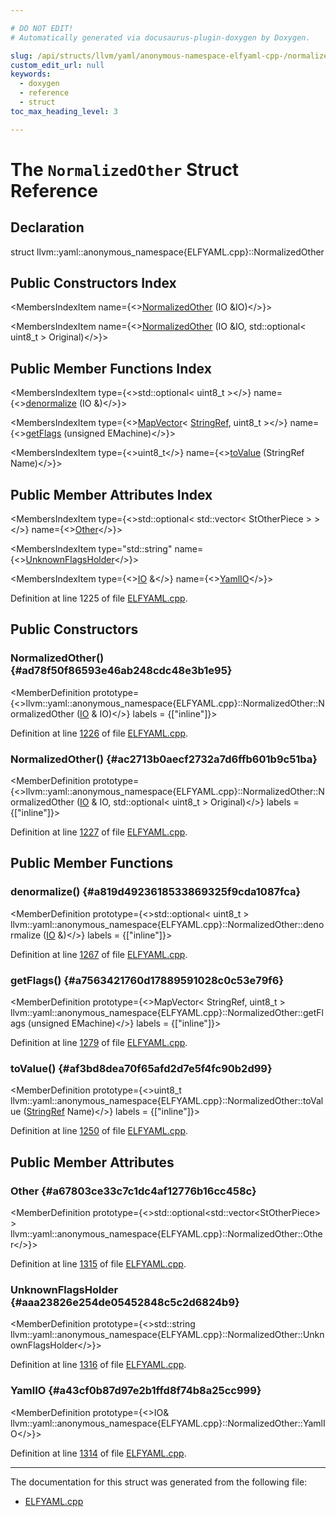 ```yaml
---

# DO NOT EDIT!
# Automatically generated via docusaurus-plugin-doxygen by Doxygen.

slug: /api/structs/llvm/yaml/anonymous-namespace-elfyaml-cpp-/normalizedother
custom_edit_url: null
keywords:
  - doxygen
  - reference
  - struct
toc_max_heading_level: 3

---
```





# The `NormalizedOther` Struct Reference

<DoxygenPage pluginConfig={pluginConfig}>



## Declaration

<CodeBlock>struct llvm::yaml::anonymous_namespace{ELFYAML.cpp}::NormalizedOther</CodeBlock>

## Public Constructors Index

<MembersIndex>

<MembersIndexItem
  name={<><a href="#ad78f50f86593e46ab248cdc48e3b1e95">NormalizedOther</a> (IO &amp;IO)</>}>
</MembersIndexItem>

<MembersIndexItem
  name={<><a href="#ac2713b0aecf2732a7d6ffb601b9c51ba">NormalizedOther</a> (IO &amp;IO, std::optional&lt; uint8&#95;t &gt; Original)</>}>
</MembersIndexItem>

</MembersIndex>

## Public Member Functions Index

<MembersIndex>

<MembersIndexItem
  type={<>std::optional&lt; uint8&#95;t &gt;</>}
  name={<><a href="#a819d4923618533869325f9cda1087fca">denormalize</a> (IO &amp;)</>}>
</MembersIndexItem>

<MembersIndexItem
  type={<><a href="/docs/api/classes/llvm/mapvector">MapVector</a>&lt; <a href="/docs/api/classes/llvm/stringref">StringRef</a>, uint8&#95;t &gt;</>}
  name={<><a href="#a7563421760d17889591028c0c53e79f6">getFlags</a> (unsigned EMachine)</>}>
</MembersIndexItem>

<MembersIndexItem
  type={<>uint8&#95;t</>}
  name={<><a href="#af3bd8dea70f65afd2d7e5f4fc90b2d99">toValue</a> (StringRef Name)</>}>
</MembersIndexItem>

</MembersIndex>

## Public Member Attributes Index

<MembersIndex>

<MembersIndexItem
  type={<>std::optional&lt; std::vector&lt; StOtherPiece &gt; &gt;</>}
  name={<><a href="#a67803ce33c7c1dc4af12776b16cc458c">Other</a></>}>
</MembersIndexItem>

<MembersIndexItem
  type="std::string"
  name={<><a href="#aaa23826e254de05452848c5c2d6824b9">UnknownFlagsHolder</a></>}>
</MembersIndexItem>

<MembersIndexItem
  type={<><a href="/docs/api/classes/llvm/yaml/io">IO</a> &amp;</>}
  name={<><a href="#a43cf0b87d97e2b1ffd8f74b8a25cc999">YamlIO</a></>}>
</MembersIndexItem>

</MembersIndex>


Definition at line 1225 of file <a href="/docs/api/files/lib/lib/objectyaml/elfyaml-cpp">ELFYAML.cpp</a>.

<SectionDefinition>

## Public Constructors

### NormalizedOther() {#ad78f50f86593e46ab248cdc48e3b1e95}

<MemberDefinition
  prototype={<>llvm::yaml::anonymous&#95;namespace&#123;ELFYAML.cpp&#125;::NormalizedOther::NormalizedOther (<a href="/docs/api/classes/llvm/yaml/io">IO</a> &amp; IO)</>}
  labels = {["inline"]}>

Definition at line <a href="/docs/api/files/lib/lib/objectyaml/elfyaml-cpp/#l01226">1226</a> of file <a href="/docs/api/files/lib/lib/objectyaml/elfyaml-cpp">ELFYAML.cpp</a>.
</MemberDefinition>

### NormalizedOther() {#ac2713b0aecf2732a7d6ffb601b9c51ba}

<MemberDefinition
  prototype={<>llvm::yaml::anonymous&#95;namespace&#123;ELFYAML.cpp&#125;::NormalizedOther::NormalizedOther (<a href="/docs/api/classes/llvm/yaml/io">IO</a> &amp; IO, std::optional&lt; uint8&#95;t &gt; Original)</>}
  labels = {["inline"]}>

Definition at line <a href="/docs/api/files/lib/lib/objectyaml/elfyaml-cpp/#l01227">1227</a> of file <a href="/docs/api/files/lib/lib/objectyaml/elfyaml-cpp">ELFYAML.cpp</a>.
</MemberDefinition>

</SectionDefinition>

<SectionDefinition>

## Public Member Functions

### denormalize() {#a819d4923618533869325f9cda1087fca}

<MemberDefinition
  prototype={<>std::optional&lt; uint8&#95;t &gt; llvm::yaml::anonymous&#95;namespace&#123;ELFYAML.cpp&#125;::NormalizedOther::denormalize (<a href="/docs/api/classes/llvm/yaml/io">IO</a> &amp;)</>}
  labels = {["inline"]}>

Definition at line <a href="/docs/api/files/lib/lib/objectyaml/elfyaml-cpp/#l01267">1267</a> of file <a href="/docs/api/files/lib/lib/objectyaml/elfyaml-cpp">ELFYAML.cpp</a>.
</MemberDefinition>

### getFlags() {#a7563421760d17889591028c0c53e79f6}

<MemberDefinition
  prototype={<>MapVector&lt; StringRef, uint8&#95;t &gt; llvm::yaml::anonymous&#95;namespace&#123;ELFYAML.cpp&#125;::NormalizedOther::getFlags (unsigned EMachine)</>}
  labels = {["inline"]}>

Definition at line <a href="/docs/api/files/lib/lib/objectyaml/elfyaml-cpp/#l01279">1279</a> of file <a href="/docs/api/files/lib/lib/objectyaml/elfyaml-cpp">ELFYAML.cpp</a>.
</MemberDefinition>

### toValue() {#af3bd8dea70f65afd2d7e5f4fc90b2d99}

<MemberDefinition
  prototype={<>uint8&#95;t llvm::yaml::anonymous&#95;namespace&#123;ELFYAML.cpp&#125;::NormalizedOther::toValue (<a href="/docs/api/classes/llvm/stringref">StringRef</a> Name)</>}
  labels = {["inline"]}>

Definition at line <a href="/docs/api/files/lib/lib/objectyaml/elfyaml-cpp/#l01250">1250</a> of file <a href="/docs/api/files/lib/lib/objectyaml/elfyaml-cpp">ELFYAML.cpp</a>.
</MemberDefinition>

</SectionDefinition>

<SectionDefinition>

## Public Member Attributes

### Other {#a67803ce33c7c1dc4af12776b16cc458c}

<MemberDefinition
  prototype={<>std::optional&lt;std::vector&lt;StOtherPiece&gt; &gt; llvm::yaml::anonymous&#95;namespace&#123;ELFYAML.cpp&#125;::NormalizedOther::Other</>}>

Definition at line <a href="/docs/api/files/lib/lib/objectyaml/elfyaml-cpp/#l01315">1315</a> of file <a href="/docs/api/files/lib/lib/objectyaml/elfyaml-cpp">ELFYAML.cpp</a>.
</MemberDefinition>

### UnknownFlagsHolder {#aaa23826e254de05452848c5c2d6824b9}

<MemberDefinition
  prototype={<>std::string llvm::yaml::anonymous&#95;namespace&#123;ELFYAML.cpp&#125;::NormalizedOther::UnknownFlagsHolder</>}>

Definition at line <a href="/docs/api/files/lib/lib/objectyaml/elfyaml-cpp/#l01316">1316</a> of file <a href="/docs/api/files/lib/lib/objectyaml/elfyaml-cpp">ELFYAML.cpp</a>.
</MemberDefinition>

### YamlIO {#a43cf0b87d97e2b1ffd8f74b8a25cc999}

<MemberDefinition
  prototype={<>IO&amp; llvm::yaml::anonymous&#95;namespace&#123;ELFYAML.cpp&#125;::NormalizedOther::YamlIO</>}>

Definition at line <a href="/docs/api/files/lib/lib/objectyaml/elfyaml-cpp/#l01314">1314</a> of file <a href="/docs/api/files/lib/lib/objectyaml/elfyaml-cpp">ELFYAML.cpp</a>.
</MemberDefinition>

</SectionDefinition>

<hr/>

The documentation for this struct was generated from the following file:

<ul>
<li><a href="/docs/api/files/lib/lib/objectyaml/elfyaml-cpp">ELFYAML.cpp</a></li>
</ul>

</DoxygenPage>
